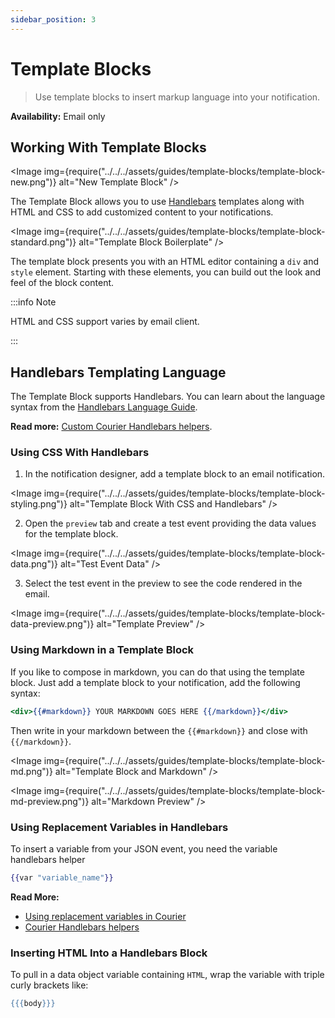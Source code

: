 ```yaml
---
sidebar_position: 3
---
```



# Template Blocks

> Use template blocks to insert markup language into your notification.

**Availability:** Email only

## Working With Template Blocks

<Image
  img={require("../../../assets/guides/template-blocks/template-block-new.png")}
  alt="New Template Block"
/>

The Template Block allows you to use [Handlebars](../notification-designer/handlebars-designer.mdx) templates along with HTML and CSS to add customized content to your notifications.

<Image
  img={require("../../../assets/guides/template-blocks/template-block-standard.png")}
  alt="Template Block Boilerplate"
/>

The template block presents you with an HTML editor containing a `div` and `style` element. Starting with these elements, you can build out the look and feel of the block content. 

:::info Note

HTML and CSS support varies by email client.

:::

## Handlebars Templating Language

The Template Block supports Handlebars. You can learn about the language syntax from the [Handlebars Language Guide](https://handlebarsjs.com/guide/#language-features).

**Read more:** [Custom Courier Handlebars helpers](../notification-designer/handlebars-helpers.mdx).

### Using CSS With Handlebars

1. In the notification designer, add a template block to an email notification.

<Image
  img={require("../../../assets/guides/template-blocks/template-block-styling.png")}
  alt="Template Block With CSS and Handlebars"
/>

2. Open the `preview` tab and create a test event providing the data values for the template block.

<Image
  img={require("../../../assets/guides/template-blocks/template-block-data.png")}
  alt="Test Event Data"
/>

3. Select the test event in the preview to see the code rendered in the email.

<Image
  img={require("../../../assets/guides/template-blocks/template-block-data-preview.png")}
  alt="Template Preview"
/>

### Using Markdown in a Template Block 

If you like to compose in markdown, you can do that using the template block. Just add a template block to your notification, add the following syntax:

```handlebars
<div>{{#markdown}} YOUR MARKDOWN GOES HERE {{/markdown}}</div>
```

Then write in your markdown between the `{{#markdown}}` and close with `{{/markdown}}`.

<Image
  img={require("../../../assets/guides/template-blocks/template-block-md.png")}
  alt="Template Block and Markdown"
/>

<Image
  img={require("../../../assets/guides/template-blocks/template-block-md-preview.png")}
  alt="Markdown Preview"
/>

### Using Replacement Variables in Handlebars

To insert a variable from your JSON event, you need the variable handlebars helper 

```handlebars
{{var "variable_name"}}
```

**Read More:**

- [Using replacement variables in Courier](../using-variables/inserting-variables.mdx)
- [Courier Handlebars helpers](../notification-designer/handlebars-helpers.mdx)

### Inserting HTML Into a Handlebars Block

To pull in a data object variable containing `HTML`, wrap the variable with triple curly brackets like:

```handlebars
{{{body}}}
```